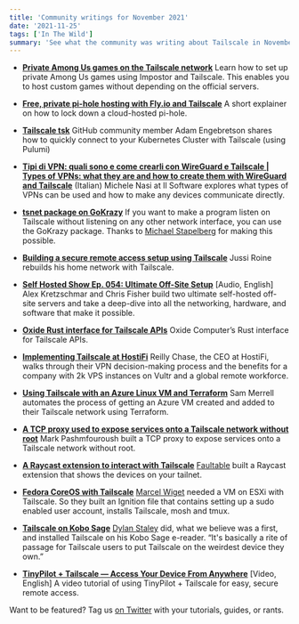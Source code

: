 ```yaml
---
title: 'Community writings for November 2021'
date: '2021-11-25'
tags: ['In The Wild']
summary: 'See what the community was writing about Tailscale in November 2021 '
---
```


<NewsletterRepublishing />

- **[Private Among Us games on the Tailscale network](https://arun.be/2021/11/04/private-among-us-games-on-the-tailscale-network/)**
  Learn how to set up private Among Us games using Impostor and Tailscale. This enables you to host custom games without depending on the official servers.

- **[Free, private pi-hole hosting with Fly.io and Tailscale](https://arun.be/2021/11/22/private-pi-hole-hosting-fly-tailscale/)**
  A short explainer on how to lock down a cloud-hosted pi-hole.

- **[Tailscale tsk](https://github.com/adamgoose/tsk)**
  GitHub community member Adam Engebretson shares how to quickly connect to your Kubernetes Cluster with Tailscale (using Pulumi)

- **[Tipi di VPN: quali sono e come crearli con WireGuard e Tailscale | Types of VPNs: what they are and how to create them with WireGuard and Tailscale](https://www.ilsoftware.it/articoli.asp?tag=Tipi-di-VPN-quali-sono-e-come-crearli-con-WireGuard-e-Tailscale_23717)** (Italian)
  Michele Nasi at Il Software explores what types of VPNs can be used and how to make any devices communicate directly.

- **[tsnet package on GoKrazy](https://github.com/tailscale/tailscale/pull/3275)**
  If you want to make a program listen on Tailscale without listening on any other network interface, you can use the GoKrazy package. Thanks to [Michael Stapelberg](https://twitter.com/zekjur) for making this possible.

- **[Building a secure remote access setup using Tailscale](https://jussiroine.com/2021/11/building-a-secure-remote-access-setup-using-tailscale/)**
  Jussi Roine rebuilds his home network with Tailscale.

- **[Self Hosted Show Ep. 054: Ultimate Off-Site Setup](https://notes.jupiterbroadcasting.com/self-hosted/2021/episode-054/)** [Audio, English]
  Alex Kretzschmar and Chris Fisher build two ultimate self-hosted off-site servers and take a deep-dive into all the networking, hardware, and software that make it possible.

- **[Oxide Rust interface for Tailscale APIs](https://github.com/oxidecomputer/cio/tree/master/tailscale)**
  Oxide Computer’s Rust interface for Tailscale APIs.

- **[Implementing Tailscale at HostiFi](https://blog.rchase.com/tailscale/)**
  Reilly Chase, the CEO at HostiFi, walks through their VPN decision-making process and the benefits for a company with 2k VPS instances on Vultr and a global remote workforce.

- **[Using Tailscale with an Azure Linux VM and Terraform](https://www.merrell.dev/using-tailscale-with-an-azure-linux-vm-and-terraform/)**
  Sam Merrell automates the process of getting an Azure VM created and added to their Tailscale network using Terraform.

- **[A TCP proxy used to expose services onto a Tailscale network without root](https://golangexample.com/a-tcp-proxy-used-to-expose-services-onto-a-tailscale-network-without-root/)**
  Mark Pashmfouroush built a TCP proxy to expose services onto a Tailscale network without root.

- **[A Raycast extension to interact with Tailscale](https://twitter.com/faultables/status/1462762826037035013)**
  [Faultable](https://github.com/faultable) built a Raycast extension that shows the devices on your tailnet.

- **[Fedora CoreOS with Tailscale](https://gitlab.com/mwiget/lab/-/tree/master/fedora-coreos-tailscale)**
  [Marcel Wiget](https://twitter.com/MarcelWiget) needed a VM on ESXi with Tailscale. So they built an Ignition file that contains setting up a sudo enabled user account, installs Tailscale, mosh and tmux.

- **[Tailscale on Kobo Sage](https://dstaley.com/posts/tailscale-on-kobo-sage/)**
  [Dylan Staley](https://twitter.com/dstaley) did, what we believe was a first, and installed Tailscale on his Kobo Sage e-reader. “It's basically a rite of passage for Tailscale users to put Tailscale on the weirdest device they own.”

- **[TinyPilot + Tailscale — Access Your Device From Anywhere](https://www.youtube.com/watch?v=hG4qoD53LVE)** [Video, English]
  A video tutorial of using TinyPilot + Tailscale for easy, secure remote access.

Want to be featured? Tag us [on Twitter](https://twitter.com/tailscale) with your tutorials, guides, or rants.
